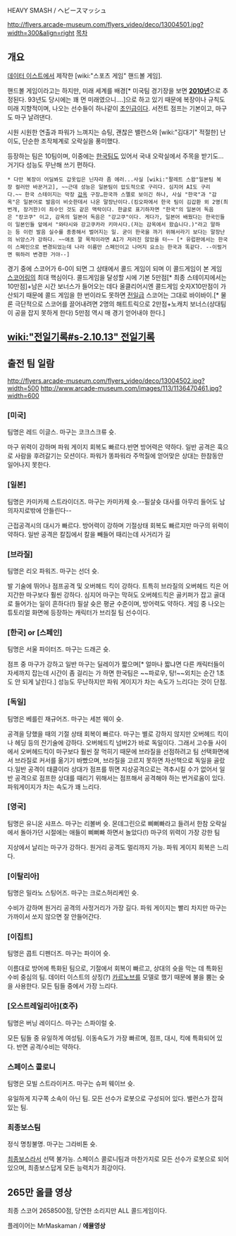 HEAVY SMASH / ヘビースマッシュ

{{{#!html
<embed allowScriptAccess=always allowFullScreen=true src=http://afbbs.afreeca.com:8080/player.swf?uid=kyubi2000&nTitleNo=728404 width=504 height=448></embed>
}}}
http://flyers.arcade-museum.com/flyers_video/deco/13004501.jpg?width=300&align=right
[[목차]]

== 개요 ==

[[데이터 이스트]]에서 제작한 [wiki:"스포츠 게임" 핸드볼 게임]. 

핸드볼 게임이라고는 하지만, 미래 세계를 배경[* 미국팀 경기장을 보면 '''[[2010년]]'''으로 추정된다. 93년도 당시에는 꽤 먼 미래였으니….]으로 하고 있기 때문에 복장이나 규칙도 미래 지향적이며, 나오는 선수들이 하나같이 [[초인]]급이다. 서전트 점프는 기본이고, 마구도 마구 날려댄다.

시원 시원한 연출과 파워가 느껴지는 슈팅, 괜찮은 밸런스와 [wiki:"김대기" 적절한] 난이도, 단순한 조작체계로 오락실을 풍미했다.

등장하는 팀은 10팀이며, 이중에는 [[한국]]팀도 있어서 국내 오락실에서 주목을 받기도...거기다 성능도 무난해 쓰기 편하다. 
 * 다만 복장이 어딜봐도 갑옷입은 닌자라 좀 에러...사실 [wiki:"팔레트 스왑"일본팀 복장 컬러만 바꾼거고], ~~근데 성능은 일본팀이 압도적으로 구리다. 심지어 AI도 구리다.~~ 한국 스테이지는 막장 [[감옥]] 구장…한국까 스멜로 보이긴 하나, 사실 "한국"과 "감옥"은 일본어로 발음이 비슷한데서 나온 말장난이다.(킹오파에서 한국 팀이 김갑환 외 2명(최번개, 장거한)이 죄수인 것도 같은 맥락이다. 한글로 표기하자면 "한국"의 일본어 독음은 "캉코쿠" 이고, 감옥의 일본어 독음은 "강고쿠"이다. 게다가, 일본어 배웠다는 한국인들이 일본인들 앞에서 "와타시와 강고쿠카라 키마시다.(저는 감옥에서 왔습니다.)"라고 말하는 등 이런 발음 실수를 종종해서 벌어지는 일. 굳이 한국을 까기 위해서라기 보다는 말장난의 뉘앙스가 강하다. ~~애초 깔 목적이라면 AI가 저러진 않았을 터~~ [* 유럽판에서는 한국이 스페인으로 변경되었는데 나라 이름만 스페인이고 나머지 요소는 한국과 똑같다. --이럴거면 뭐하러 변경한 거야--]

경기 중에 스코어가 6-0이 되면 그 상태에서 콜드 게임이 되며 이 콜드게임이 본 게임 [[스코어링]]의 최대 핵심이다. 콜드게임을 달성할 시에 기본 5만점[* 최종 스테이지에서는 10만점]+남은 시간 보너스가 들어오는 데다 올클리어시엔 콜드게임 숫자X10만점이 가산되기 때문에 콜드 게임을 한 번이라도 못하면 [[전일]]급 스코어는 그대로 바이바이.[* 물론 극단적으로 스코어를 끌어내려면 2명의 해트트릭으로 2만점+노캐치 보너스(상대팀이 공을 잡지 못하게 한다) 5만점 역시 매 경기 얻어내야 한다.]
== [[wiki:"전일기록#s-2.10.13" 전일기록]] ==

== 출전 팀 일람 ==
http://flyers.arcade-museum.com/flyers_video/deco/13004502.jpg?width=500
http://www.arcade-museum.com/images/113/1136470461.jpg?width=600
=== [미국] ===
팀명은 레드 이글스. 마구는 코크스크류 슛.

마구 위력이 강하며 파워 게이지 회복도 빠르다.반면 방어력은 약하다. 일반 공격은 훅으로 사람을 후려갈기는 모션이다. 파워가 똥파워라 주먹질에 얻어맞은 상대는 한참동안 일어나지 못한다.

=== [일본] ===
팀명은 카미카제 스트라이더즈. 마구는 카미카제 슛.--필살슛 대사를 아무리 들어도 남의자지로밖에 안들린다--

근접공격시의 대시가 빠르다. 방어력이 강하며 기절상태 회복도 빠르지만 마구의 위력이 약하다. 일반 공격은 칼집에서 칼을 빼들어 때리는데 사거리가 길

=== [브라질] ===
팀명은 리오 파워즈. 마구는 선더 슛.

발 기술에 뛰어나 점프공격 및 오버헤드 킥이 강하다. 트특히 브라질의 오버헤드 킥은 어지간한 마구보다 훨씬 강하다. 심지어 마구는 막혀도 오버헤드킥은 골키퍼가 잡고 골대로 들어가는 일이 흔하다(!) 필살 슛은 평균 수준이며, 방어력도 약하다. 
게임 중 나오는 튜토리얼 화면에 등장하는 캐릭터가 브리질 팀 선수이다.


=== [한국] or [스페인] ===
팀명은 서울 파이터즈. 마구는 드래곤 슛.

점프 중 마구가 강하고 일반 마구는 딜레이가 짧으며[* 얼마나 짧냐면 다른 캐릭터들이 자세까지 잡는데 시간이 좀 걸리는 가 하면 한국팀은 ~~파로우, 탕!~~외치는 순간 1초도 안 되게 날린다.] 성능도 무난하지만 파워 게이지가 차는 속도가 느리다는 것이 단점.


=== [독일] ===
팀명은 베를린 재규어즈. 마구는 세븐 웨이 슛.

공격을 당했을 때의 기절 상태 회복이 빠르다. 마구는 별로 강하지 않지만 오버헤드 킥이나 헤딩 등의 잔기술에 강하다. 오버헤드킥 넘버2가 바로 독일이다. 그래서 고수들 사이에서 오버헤드킥이 마구보다 훨씬 잘 먹히기 때문에 브라질을 선점하려고 팀 선택화면에서 브라질로 커서를 옮기기 바빴으며, 브라질을 고르지 못하면 차선책으로 독일을 골랐다.일반 공격이 태클이라 상대가 점프를 뛰면 지상공격으로는 격추시킬 수가 없어서 일반 공격으로 점프한 상대를 때리기 위해서는 점프해서 공격해야 하는 번거로움이 있다.파워게이지가 차는 속도가 꽤 느리다.

=== [영국] ===
팀명은 유니온 샤프스. 마구는 리볼버 슛. 몬데그린으로 삐뻐빠라고 들려서 한참 오락실에서 돌아가던 시절에는 애들이 삐뻐빠 하면서 놀았다(!) 마구의 위력이 가장 강한 팀

지상에서 날리는 마구가 강하다. 원거리 공격도 멀리까지 가능. 파워 게이지 회복은 느리다.

=== [이탈리아] ===
팀명은 밀라노 스팅어즈. 마구는 크로스허리케인 슛.

수비가 강하며 원거리 공격의 사정거리가 가장 길다. 파워 게이지는 빨리 차지만 마구는 가까이서 쏘지 않으면 잘 안들어간다.

=== [이집트] ===
팀명은 콥트 디펜더즈. 마구는 파이어 슛.

이름대로 방어에 특화된 팀으로, 기절에서 회복이 빠르고, 상대의 슛을 막는 데 특화된 수비 중심의 팀.
데이터 이스트의 상징(?) [[카르노브]]를 모델로 했기 때문에 불을 뿜는 슛을 사용한다. 모든 팀들 중에서 가장 느리다.

=== [오스트레일리아](호주) ===
팀명은 버닝 레이디스. 마구는 스파이럴 슛.

모든 팀들 중 유일하게 여성팀. 이동속도가 가장 빠르며, 점프, 대시, 킥에 특화되어 있다. 반면 공격/수비는 약하다.

=== 스페이스 콜로니 ===
팀명은 모빌 스트라이커즈. 마구는 슈퍼 웨이브 슛.

유일하게 지구쪽 소속이 아닌 팀. 모든 선수가 로봇으로 구성되어 있다. 밸런스가 잡혀 있는 팀.

=== 최종보스팀 ===
정식 명칭불명. 마구는 그라비톤 슛.

[[최종보스]]라서 선택 불가능. 스페이스 콜로니팀과 마찬가지로 모든 선수가 로봇으로 되어있으며, 최종보스답게 모든 능력치가 최강이다.

== 265만 올클 영상 ==

{{{#!html
<embed src="http://www.youtube.com/v/gOth7uMRBCg?version=3&amp;hl=ko_KR&amp;rel=0" type="application/x-shockwave-flash" width="425" height="349" allowscriptaccess="always" allowfullscreen="true">
}}}

최종 스코어 2658500점, 당연한 소리지만 ALL 콜드게임이다.

플레이어는 MrMaskaman / '''에뮬영상'''
